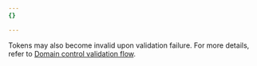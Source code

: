 ```yaml
---
{}

---
```


Tokens may also become invalid upon validation failure. For more details, refer to [Domain control validation flow](/ssl/edge-certificates/changing-dcv-method/dcv-flow/#dcv-tokens).
